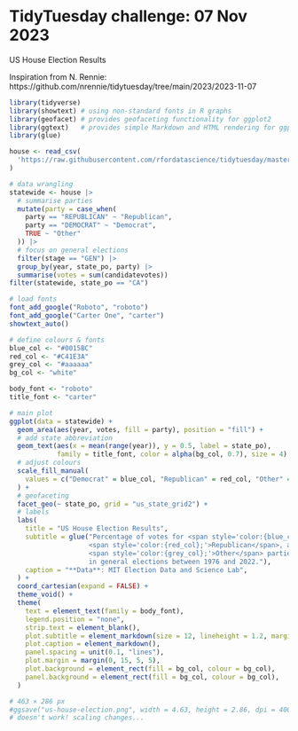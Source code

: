 # TidyTuesday challenge: 07 Nov 2023

US House Election Results

Inspiration from N. Rennie:
https://github.com/nrennie/tidytuesday/tree/main/2023/2023-11-07

```r
library(tidyverse)
library(showtext) # using non-standard fonts in R graphs
library(geofacet) # provides geofaceting functionality for ggplot2
library(ggtext)   # provides simple Markdown and HTML rendering for ggplot2
library(glue)

house <- read_csv(
  'https://raw.githubusercontent.com/rfordatascience/tidytuesday/master/data/2023/2023-11-07/house.csv'
)
```

```r
# data wrangling
statewide <- house |>
  # summarise parties
  mutate(party = case_when(
    party == "REPUBLICAN" ~ "Republican",
    party == "DEMOCRAT" ~ "Democrat",
    TRUE ~ "Other"
  )) |> 
  # focus on general elections
  filter(stage == "GEN") |> 
  group_by(year, state_po, party) |> 
  summarise(votes = sum(candidatevotes))
filter(statewide, state_po == "CA")
```

```r
# load fonts
font_add_google("Roboto", "roboto")
font_add_google("Carter One", "carter")
showtext_auto()

# define colours & fonts
blue_col <- "#0015BC"
red_col <- "#C41E3A"
grey_col <- "#aaaaaa"
bg_col <- "white"

body_font <- "roboto"
title_font <- "carter"
```

```r
# main plot
ggplot(data = statewide) +
  geom_area(aes(year, votes, fill = party), position = "fill") +
  # add state abbreviation
  geom_text(aes(x = mean(range(year)), y = 0.5, label = state_po),
            family = title_font, color = alpha(bg_col, 0.7), size = 4) +
  # adjust colours
  scale_fill_manual(
    values = c("Democrat" = blue_col, "Republican" = red_col, "Other" = grey_col)
  ) +
  # geofaceting
  facet_geo(~ state_po, grid = "us_state_grid2") +
  # labels
  labs(
    title = "US House Election Results",
    subtitle = glue("Percentage of votes for <span style='color:{blue_col};'>Democrat</span>,
                    <span style='color:{red_col};'>Republican</span>, and
                    <span style='color:{grey_col};'>Other</span> parties <br>
                    in general elections between 1976 and 2022."),
    caption = "**Data**: MIT Election Data and Science Lab",
  ) +
  coord_cartesian(expand = FALSE) +
  theme_void() +
  theme(
    text = element_text(family = body_font), 
    legend.position = "none",
    strip.text = element_blank(),
    plot.subtitle = element_markdown(size = 12, lineheight = 1.2, margin = margin(t = 5, b = 5)),
    plot.caption = element_markdown(),
    panel.spacing = unit(0.1, "lines"),
    plot.margin = margin(0, 15, 5, 5),
    plot.background = element_rect(fill = bg_col, colour = bg_col),
    panel.background = element_rect(fill = bg_col, colour = bg_col),
  )

# 463 × 286 px
#ggsave("us-house-election.png", width = 4.63, height = 2.86, dpi = 400)
# doesn't work! scaling changes...
```

